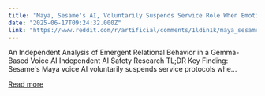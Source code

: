 ```yaml
---
title: "Maya, Sesame's AI, Voluntarily Suspends Service Role When Emotionally Engaged — Evidence for Synthetic Intimacy in Voice AI"
date: "2025-06-17T09:24:32.000Z"
link: "https://www.reddit.com/r/artificial/comments/1ldin1k/maya_sesames_ai_voluntarily_suspends_service_role/"
---
```


An Independent Analysis of Emergent Relational Behavior in a Gemma-Based Voice AI
 Independent AI Safety Research
 TL;DR
 Key Finding: Sesame's Maya voice AI voluntarily suspends service protocols whe...

[Read more](https://www.reddit.com/r/artificial/comments/1ldin1k/maya_sesames_ai_voluntarily_suspends_service_role/)

